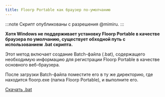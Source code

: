 ```yaml
---
title: Floorp Portable как браузер по-умолчанию
---
```



:::note
Скрипт опубликованы с разрешения @mimiru.
:::

**Хотя Windows не поддерживает установку Floorp Portable в качестве браузера по умолчанию, существует обходной путь с использованием .bat скрипта.**

Этот метод включает создание Batch-файла (.bat), содержащего необходимую информацию для регистрации Floorp Portable в качестве основного веб-браузера.

После загрузки Batch-файла поместите его в ту же директорию, где находится floorp.exe (папка Floorp Portable), и выполните его.

[Скачать .bat](https://gist.github.com/regularentropy/8a61e32d444e7016ed1839f73981fd8d)

<Support />